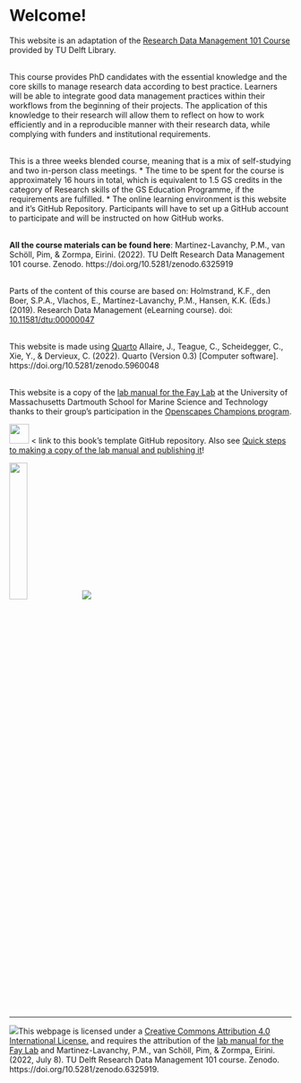 # Welcome!


This website is an adaptation of the [Research Data Management 101 Course](https://www.tudelft.nl/en/library/research-data-management/r/training-events/training-for-researchers/research-data-management-101) provided by TU Delft Library. 

<br>This course provides PhD candidates with the essential knowledge and the core skills to manage research data according to best practice. 
Learners will be able to integrate good data management practices within their workflows from the beginning of their projects. 
The application of this knowledge to their research will allow them to reflect on how to work efficiently and in a reproducible manner with their research data, while complying with funders and institutional requirements.


<br>This is a three weeks blended course, meaning that is a mix of self-studying and two in-person class meetings.
* The time to be spent for the course is approximately 16 hours in total, which is equivalent to 1.5 GS credits in the category of Research skills of the GS Education Programme, if the requirements are fulfilled.
* The online learning environment is this website and it's GitHub Repository. 
Participants will have to set up a GitHub account to participate and will be instructed on how GitHub works. 


<br>**All the course materials can be found here**:
Martinez-Lavanchy, P.M., van Schöll, Pim, & Zormpa, Eirini. (2022). TU Delft Research Data Management 101 course. Zenodo. https://doi.org/10.5281/zenodo.6325919

<br>Parts of the content of this course are based on: 
Holmstrand, K.F., den Boer, S.P.A., Vlachos, E., Martínez-Lavanchy, P.M., Hansen, K.K. (Eds.) (2019). Research Data Management (eLearning course). doi: [10.11581/dtu:00000047](https://doi.org/10.11581/dtu:00000047)


<br>This website is made using [Quarto](https://quarto.org/)
Allaire, J., Teague, C., Scheidegger, C., Xie, Y., & Dervieux, C. (2022). Quarto (Version 0.3) [Computer software]. https://doi.org/10.5281/zenodo.5960048

<br> This website is a copy of the [lab manual for the Fay Lab](https://thefaylab.github.io/lab-manual/) at the University of Massachusetts Dartmouth School for Marine Science and Technology thanks to their group's participation in the [Openscapes Champions program](https://openscapes.org).

[![](https://github.githubassets.com/images/modules/logos_page/GitHub-Mark.png){fig-align="left" width="35px"}](https://github.com/thefaylab/lab-manual) \< link to this book's template GitHub repository. Also see [Quick steps to making a copy of the lab manual and publishing it](https://github.com/thefaylab/lab-manual/wiki/Quick-steps-to-making-a-copy-of-the-lab-manual-&-publishing-it)!

![](img/openscapes_hex_badge.png){width="25%"}
![](img/adventure.jpg)



------------------------------------------------------------------------

[![](img/creative_commons.png)](http://creativecommons.org/licenses/by/4.0/){fig-alt="Creative Commons License"}This webpage is licensed under a [Creative Commons Attribution 4.0 International License.](http://creativecommons.org/licenses/by/4.0/) and requires the attribution of the [lab manual for the Fay Lab](https://thefaylab.github.io/lab-manual/) and Martinez-Lavanchy, P.M., van Schöll, Pim, & Zormpa, Eirini. (2022, July 8). TU Delft Research Data Management 101 course. Zenodo. https://doi.org/10.5281/zenodo.6325919. 

